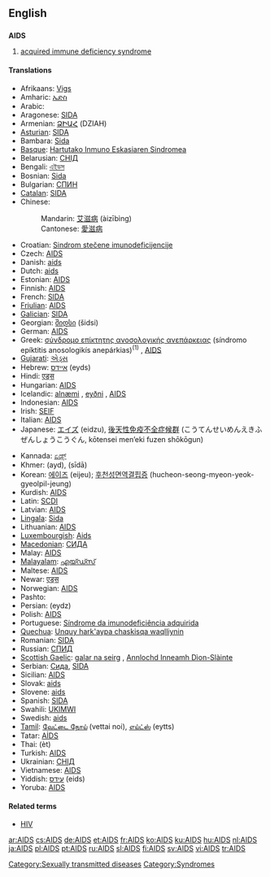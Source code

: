 {{see|aids}}
==English==
{{wikipedia}}

==={{acronym}}===
'''AIDS'''

# {{disease}} [[acquired immune deficiency syndrome]]

====Translations====
{{trans-top|acquired immune deficiency syndrome}}
*Afrikaans: [[Vigs]]
*Amharic: [[ኤድስ]]
*Arabic: {{ARchar|[[متلازمة نقص المناعة المكتسبة]]}} {{f}}
*Aragonese: [[SIDA]]
*Armenian: [[ՁԻԱՀ]] (DZIAH)
*[[Asturian]]: [[SIDA]]
*Bambara: [[Sida]]
*[[Basque]]: [[Hartutako Inmuno Eskasiaren Sindromea]]
*Belarusian: [[СНІД]]
*Bengali: [[এইডস]]
*Bosnian: [[Sida]]
*Bulgarian: [[СПИН]]
*[[Catalan]]: [[SIDA]] {{m}}
*Chinese:
*:Mandarin: [[艾滋病]] (àizībìng) <!-- for full name see [[acquired immune deficiency syndrome]]-->
*:Cantonese: [[愛滋病]]
*Croatian: [[Sindrom stečene imunodeficijencije]] {{m}}
*Czech: [[#Czech|AIDS]]
*Danish: [[aids]]
*Dutch: [[aids]] {{m}}
*Estonian: [[#Estonian|AIDS]]
*Finnish: [[AIDS#Finnish|AIDS]]
*French: [[SIDA]] {{m}}
*[[Friulian]]: [[#Friulian|AIDS]]
*[[Galician]]: [[SIDA]]
*Georgian: [[შიდსი]] (šidsi)
*German: [[AIDS#German|AIDS]]
*Greek: [[σύνδρομο επίκτητης ανοσολογικής ανεπάρκειας]] (síndromo epíktitis anosologikís anepárkias)<sup>(1)</sup> {{n}}, [[AIDS#Greek|AIDS]] {{n}}
*[[Gujarati]]: [[એડ્સ]]
*Hebrew: [[איידס]] (eyds)
*Hindi: [[एड्स]]
*Hungarian: [[#Humgarian|AIDS]]
*Icelandic: [[alnæmi]] {{n}}, [[eyðni]] {{f}}, [[AIDS#Icelandic|AIDS]] {{n}}
*Indonesian: [[#Indonesian|AIDS]]
*Irish: [[SEIF]]
*Italian: [[AIDS#Italian|AIDS]]
*Japanese: [[エイズ]] (eidzu), [[後天性免疫不全症候群]] (こうてんせいめんえきふぜんしょうこうぐん, kōtensei men’eki fuzen shōkōgun)
{{trans-mid}}
*Kannada: [[ಏಡ್ಸ್]]
*Khmer: {{KMchar|[[អេដស៍]]}} (ayd), {{KMchar|[[ស៊ីដា]]}} (sīdā)
*Korean: [[에이즈]] (eijeu); [[후천성면역결핍증]] (hucheon-seong-myeon-yeok-gyeolpil-jeung)
*Kurdish: [[#Kurdish|AIDS]]
*Latin: [[SCDI]]
*Latvian: [[#Latvian|AIDS]]
*[[Lingala]]: [[Sida]]
*Lithuanian: [[#Lithuanian|AIDS]]
*[[Luxembourgish]]: [[Aids]]
*[[Macedonian]]: [[СИДА]]
*Malay: [[#Malay|AIDS]]
*[[Malayalam]]: [[എയ്ഡ്സ്]]
*Maltese: [[#Maltese|AIDS]]
*Newar: [[एड्स]]
*Norwegian: [[#Norwegian|AIDS]]
*Pashto: {{PSchar|[[اېډز]]}}
*Persian: {{FAchar|[[ایدز]]}} (eydz)
*Polish: [[AIDS#Polish|AIDS]] {{m}}
*Portuguese: [[Síndrome da imunodeficiência adquirida]] {{f}}
*[[Quechua]]: [[Unquy hark'aypa chaskisqa waqlliynin]]
*Romanian: [[SIDA]] {{f}}
*Russian: [[СПИД]] {{m}}
*[[Scottish Gaelic]]: [[galar na seirg]] {{m}}, [[Annlochd Inneamh Dìon-Slàinte]] {{f}}
*Serbian: [[Сида]], [[SIDA]]
*Sicilian: [[#Sicilian|AIDS]]
*Slovak: [[aids]]
*Slovene: [[aids]]
*Spanish: [[SIDA]] {{m}}
*Swahili: [[UKIMWI]]
*Swedish: [[aids]]
*[[Tamil]]: [[வேட்டை நோய்]] (vettai noi), [[எய்ட்ஸ்]] (eytts)
*Tatar: [[AİDS]]
*Thai: {{THchar|[[เอดส์]]}} (èt)
*Turkish: [[#Turkish|AIDS]]
*Ukrainian: [[СНІД]]
*Vietnamese: [[#Vietnamese|AIDS]]
*Yiddish: [[עידס]] (eids)
*Yoruba: [[#Yoruba|AIDS]]
{{trans-bottom}}

====Related terms====
*[[HIV]]

[[Category:Sexually transmitted diseases]]
[[Category:Syndromes]]

[[ar:AIDS]]
[[cs:AIDS]]
[[de:AIDS]]
[[et:AIDS]]
[[fr:AIDS]]
[[ko:AIDS]]
[[ku:AIDS]]
[[hu:AIDS]]
[[nl:AIDS]]
[[ja:AIDS]]
[[pl:AIDS]]
[[pt:AIDS]]
[[ru:AIDS]]
[[sl:AIDS]]
[[fi:AIDS]]
[[sv:AIDS]]
[[vi:AIDS]]
[[tr:AIDS]]